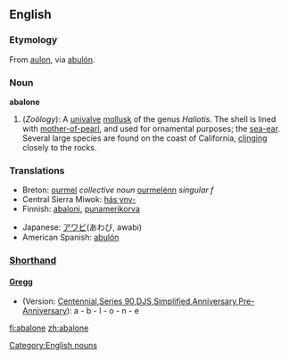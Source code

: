 {{Wikisource1911Enc|Abalone}}
==English==

===Etymology===
From {{Ohlo.}} [[aulon]], via {{Sp.}} [[abulón]].

===Noun===
'''abalone'''
# (''Zoölogy''): A [[univalve]] [[mollusk]] of the genus ''Haliotis''. The shell is lined with [[mother-of-pearl]], and used for ornamental purposes; the [[sea-ear]]. Several large species are found on the coast of California, [[clinging]] closely to the rocks.

===Translations===
{{top}}
*Breton: [[ourmel]] ''collective noun'' [[ourmelenn]] ''singular f''
*Central Sierra Miwok: [[hásˑyny-]]
*Finnish: [[abaloni]], [[punamerikorva]]
{{mid}}
*Japanese: [[あわび|アワビ]](あわび, awabi)
*American Spanish: [[abulón]]
{{bottom}}

===[http://en.wikipedia.org/wiki/Shorthand Shorthand]===
====[http://en.wikipedia.org/wiki/Gregg_Shorthand Gregg]====
* (Version: [http://en.wikipedia.org/wiki/Gregg_Shorthand#Centennial_Gregg_Shorthand Centennial],[http://en.wikipedia.org/wiki/Gregg_Shorthand#Series_90_Gregg_Shorthand Series 90],[http://en.wikipedia.org/wiki/Gregg_Shorthand#Diamond_Jubilee_Gregg_Shorthand  DJS],[http://en.wikipedia.org/wiki/Gregg_Shorthand#Simplified_Gregg_Shorthand Simplified],[http://en.wikipedia.org/wiki/Gregg_Shorthand#Anniversary_Gregg_Shorthand Anniversary],[http://en.wikipedia.org/wiki/Gregg_Shorthand#Pre-Anniversary_Gregg_Shorthand Pre-Anniversary]): a - b - l - o - n - e

[[Category:English nouns]]

[[fi:abalone]]
[[zh:abalone]]